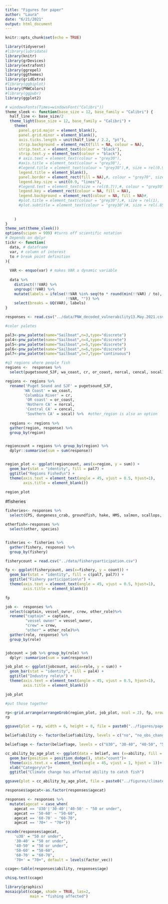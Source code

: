 ```yaml
---
title: "Figures for paper"
author: "Laura"
date: "6/21/2021"
output: html_document
---
```


```r
knitr::opts_chunk$set(echo = TRUE)
```

```r
library(tidyverse)
#library(lubridate)
library(knitr)
library(grDevices)
library(extrafont)
library(ggrepel)
library(ggthemes)
library(gridExtra)
#library(ggbiplot)
library(PNWColors)
#library(ggpubr)
library(ggplot2)

# windowsFonts(Times=windowsFont("Calibri"))
theme_sleek <- function(base_size = 12, base_family = "Calibri") {
  half_line <- base_size/2
  theme_light(base_size = 12, base_family = "Calibri") +
    theme(
      panel.grid.major = element_blank(),
      panel.grid.minor = element_blank(),
      axis.ticks.length = unit(half_line / 2.2, "pt"),
      strip.background = element_rect(fill = NA, colour = NA),
      strip.text.x = element_text(colour = "black"),
      strip.text.y = element_text(colour = "black"),
      # axis.text = element_text(colour = "grey30"),
      #axis.title = element_text(colour = "grey30"),
      #legend.title = element_text(colour = "grey30"),#, size = rel(0.9)
      legend.title = element_blank(),
      panel.border = element_rect(fill = NA),#, colour = "grey70", size = 1),
      legend.key.size = unit(0.9, "lines"),
      #legend.text = element_text(size = rel(0.7)),#, colour = "grey30"),
      legend.key = element_rect(colour = NA, fill = NA),
      legend.background = element_rect(colour = NA, fill = NA)#,
      #plot.title = element_text(colour = "grey30"),#, size = rel(1),
      #plot.subtitle = element_text(colour = "grey30")#, size = rel(.85),
     
      
    )
}
theme_set(theme_sleek())
options(scipen = 999) #turns off scientific notation
# Depends on dplyr
tickr <- function(
  data, # dataframe
  var, # column of interest
  to # break point definition 
){
  
  VAR <- enquo(var) # makes VAR a dynamic variable
  
  data %>% 
    distinct(!!VAR) %>%
    ungroup(!!VAR) %>% 
    mutate(labels = ifelse(!!VAR %in% seq(to * round(min(!!VAR) / to), max(!!VAR), to),
                           !!VAR, "")) %>%
    select(breaks = UQ(VAR), labels)
}
```

```r
responses <- read.csv("../data/PNW_decoded_vulnerability13.May.2021.csv")
```

```r
#color paletes

pal3<-pnw_palette(name="Sailboat",n=3,type="discrete")
pal4<-pnw_palette(name="Sailboat",n=4,type="discrete")
pal5<-pnw_palette(name="Sailboat",n=5,type="discrete")
pal6<-pnw_palette(name="Sailboat",n=6,type="discrete")
pal7<-pnw_palette(name="Sailboat",n=7,type="continuous")

```

```r
#q3 regions where people fish
regions <-  responses %>%
  select(pugetsound_SJF, wa_coast, cr, or_coast, norcal, cencal, socal) 

regions <- regions %>%
  rename('Puget Sound and SJF' = pugetsound_SJF,
        'WA Coast' = wa_coast,
        'Columbia River' = cr,
         'OR coast' = or_coast,
         'Nothern CA' = norcal,
         'Central CA' = cencal,
         'Southern CA' = socal) %>%  #other_region is also an option
  
  regions <- regions %>% 
  gather(region, response) %>% 
  group_by(region)


regioncount = regions %>% group_by(region) %>%
  dplyr::summarise(sum = sum(response))


region_plot <- ggplot(regioncount, aes(x=region, y = sum)) +
  geom_bar(stat = "identity", fill = pal7) +
  ggtitle("Regions Fished\n") + 
  theme(axis.text = element_text(angle = 45, vjust = 0.5, hjust=1), 
        axis.title = element_blank())

region_plot
```
#fisheries
```r
fisheries<- responses %>%
  select(CPS, dungeness_crab, groundfish, hake, HMS, salmon, scallops, urchin, shrimp, squid, other)

otherfish<-responses %>%
  select(other, species)


fisheries <- fisheries %>%
  gather(fishery, response) %>%
  group_by(fishery)

fisherycount = read.csv("../data/fisheryparticipation.csv")

fp <- ggplot(fisherycount, aes(x=fishery, y = count)) +
  geom_bar(stat = "identity", fill = c(pal7, pal7)) +
  ggtitle("Fishery participation\n") + 
  theme(axis.text = element_text(angle = 45, vjust = 0.5, hjust=1), 
        axis.title = element_blank())

fp
```
```r
job <-  responses %>%
  select(captain, vessel_owner, crew, other_role)%>%
  rename("captain" = captain,
         "vessel owner" = vessel_owner,
         "crew" = crew,
         "other" = other_role)%>%
  gather(role, response) %>% 
  group_by(role)


jobcount = job %>% group_by(role) %>%
  dplyr::summarise(sum = sum(response))

job_plot <- ggplot(jobcount, aes(x=role, y = sum)) +
  geom_bar(stat = "identity", fill = pal4) +
  ggtitle("Industry role\n") + 
  theme(axis.text = element_text(angle = 45, vjust = 0.5, hjust=1), 
        axis.title = element_blank())

job_plot
```

```r
#put those together

rp<-grid.arrange(arrangeGrob(region_plot, job_plot, ncol = 2), fp, nrow = 2)
rp

ggsave(plot = rp, width = 6, height = 8, file = paste0("../figures/paper/responses.png"))
```

```r
belief$ability <- factor(belief$ability, levels = c("no", "no_obs_change", "yes_neg", "yes_pos"))

belief$age <- factor(belief$age, levels = c("U30", "30-40", "40-50", "50-60", "60-70", "70+"))

cc_ability_by_age_plot <- ggplot(data = belief, aes (x=ability, fill = age))+
  geom_bar(position = position_dodge(), stat="count")+
  theme(axis.text.x = element_text(angle = 45, vjust = 1, hjust = 1))+ ylab("Number of Respondents\n")+
  xlab("Category\n")+
  ggtitle("Climate change has affected ability to catch fish") 

ggsave(plot = cc_ability_by_age_plot, file = paste0("../figures/climate_change_ability_age.png"))

responses$agecat<-as.factor(responses$agecat)

responses <- responses %>% 
  mutate(agecat = case_when(
    agecat == 'U30'|'30-40'|'40-50' ~ "50 or under",
    agecat == '50-60' ~ "50-60",
    agecat == '60-70' ~ "60-70",
    agecat == '70+' ~ "70+"))

recode(responses$agecat, 
    'u30' = "50 or under",
    '30-40' = "50 or under",
    '40-50' = "50 or under",
    '50-60' = "50-60",
    '60-70' = "60-70",
    '70+' = "70+", default = levels(factor_vec))

ccage<-table(responses$ability, responses$age)

chisq.test(ccage)

library(graphics)
mosaicplot(ccage, shade = TRUE, las=2,
           main = "fishing affected")
```